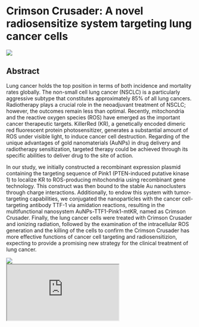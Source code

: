 
# Crimson Crusader: A novel radiosensitize system targeting lung cancer cells

<div className='flex justify-center'>
  <Image src={image} height={500} className='h-[500px] rounded-lg' />
</div>

## Abstract

Lung cancer holds the top position in terms of both incidence and mortality rates globally. The non-small cell lung cancer (NSCLC) is a particularly aggressive subtype that constitutes approximately 85% of all lung cancers. Radiotherapy plays a crucial role in the neoadjuvant treatment of NSCLC; however, the outcomes remain less than optimal. Recently, mitochondria and the reactive oxygen species (ROS) have emerged as the important cancer therapeutic targets. KillerRed (KR), a genetically encoded dimeric red fluorescent protein photosensitizer, generates a substantial amount of ROS under visible light, to induce cancer cell destruction. Regarding of the unique advantages of gold nanomaterials (AuNPs) in drug delivery and radiotherapy sensitization, targeted therapy could be achieved through its specific abilities to deliver drug to the site of action.

In our study, we initially constructed a recombinant expression plasmid containing the targeting sequence of Pink1 (PTEN-induced putative kinase 1) to localize KR to ROS-producing mitochondria using recombinant gene technology. This construct was then bound to the stable Au nanoclusters through charge interactions. Additionally, to endow this system with tumor-targeting capabilities, we conjugated the nanoparticles with the cancer cell-targeting antibody TTF-1 via amidation reactions, resulting in the multifunctional nanosystem AuNPs-TTF1-Pink1-mtKR, named as Crimson Crusader. Finally, the lung cancer cells were treated with Crimson Crusader and ionizing radiation, followed by the examination of the intracellular ROS generation and the killing of the cells to confirm the Crimson Crusader has more effective functions of cancer cell targeting and radiosensitizion, expecting to provide a promising new strategy for the clinical treatment of lung cancer.

<HeadingWithTuntun title='Concept Video' mt={5}>
  <Image
    src='/tuntun/4.png'
    width={100}
    height={100}
    className='absolute -top-[5rem] right-4 w-32 md:-top-[8rem] md:w-44 lg:-top-[7.5rem]'
  />
</HeadingWithTuntun>

<div className='flex items-center justify-center m'>
  <div className='relative mt-8 w-full max-w-[864px] overflow-hidden rounded-lg'>
    <div className='pb-[56.25%]'></div>
    <iframe
      className='absolute inset-0 h-full w-full'
      src='https://www.youtube.com/embed/GME9GNU0ua4?si=n7RMRo-_d7m7Bnqu'
      title='YouTube video player'
      allow='accelerometer; autoplay; clipboard-write; encrypted-media; gyroscope; picture-in-picture; web-share'
      allowFullScreen
    ></iframe>
  </div>
</div>
